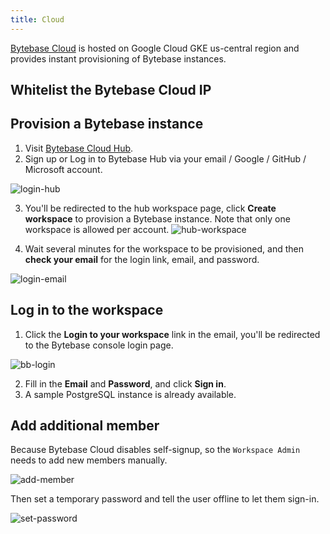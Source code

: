 ```yaml
---
title: Cloud
---
```



[Bytebase Cloud](https://hub.bytebase.com/) is hosted on Google Cloud GKE us-central region and provides instant provisioning of Bytebase instances.

## Whitelist the Bytebase Cloud IP

<WhitelistBytebaseIp />

## Provision a Bytebase instance

1. Visit [Bytebase Cloud Hub](https://hub.bytebase.com/).
2. Sign up or Log in to Bytebase Hub via your email / Google / GitHub / Microsoft account.

![login-hub](/content/docs/get-started/saas/login-hub.webp)

3. You'll be redirected to the hub workspace page, click **Create workspace** to provision a Bytebase instance. Note that only one workspace is allowed per account.
   ![hub-workspace](/content/docs/get-started/saas/hub-workspace.webp)

4. Wait several minutes for the workspace to be provisioned, and then **check your email** for the login link, email, and password.

![login-email](/content/docs/get-started/saas/login-email.webp)

## Log in to the workspace

1. Click the **Login to your workspace** link in the email, you'll be redirected to the Bytebase console login page.

![bb-login](/content/docs/get-started/saas/login.webp)

2. Fill in the **Email** and **Password**, and click **Sign in**.
3. A sample PostgreSQL instance is already available.

## Add additional member

Because Bytebase Cloud disables self-signup, so the `Workspace Admin` needs to add new members manually.

![add-member](/content/docs/get-started/saas/add-member.webp)

Then set a temporary password and tell the user offline to let them sign-in.

![set-password](/content/docs/get-started/saas/set-password.webp)
